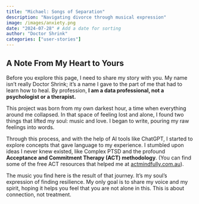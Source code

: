 ```yaml
---
title: "Michael: Songs of Separation"
description: "Navigating divorce through musical expression"
image: /images/anxiety.png
date: "2024-07-28" # Add a date for sorting
author: "Doctor Shrink"
categories: ["user-stories"]
---
```



<!-- NEW Custom Hero Section -->
::: {.journey-hero style="background-image: url('/images/anxiety.png');"}
::: {.callout-note appearance="simple" icon=true}
## A Note From My Heart to Yours

Before you explore this page, I need to share my story with you. My name isn't really Doctor Shrink; it's a name I gave to the part of me that had to learn how to heal. By profession, **I am a data professional, not a psychologist or a therapist.**

This project was born from my own darkest hour, a time when everything around me collapsed. In that space of feeling lost and alone, I found two things that lifted my soul: music and love. I began to write, pouring my raw feelings into words.

Through this process, and with the help of AI tools like ChatGPT, I started to explore concepts that gave language to my experience. I stumbled upon ideas I never knew existed, like Complex PTSD and the profound **Acceptance and Commitment Therapy (ACT) methodology**. (You can find some of the free ACT resources that helped me at [actmindfully.com.au](https://www.actmindfully.com.au/free-stuff/free-audio/)).

The music you find here is the result of that journey. It's my soul's expression of finding resilience. My only goal is to share my voice and my spirit, hoping it helps you feel that you are not alone in this. This is about connection, not treatment.
:::
:::
